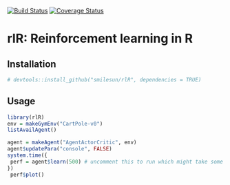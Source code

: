 [![Build Status](https://travis-ci.com/compstat-lmu/rlR.svg?branch=master)](https://travis-ci.com/compstat-lmu/rlR)
[![Coverage Status](https://coveralls.io/repos/github/smilesun/rlR/badge.svg?branch=master)](https://coveralls.io/github/smilesun/rlR?branch=master)



# rlR: Reinforcement learning in R

## Installation
```r
# devtools::install_github("smilesun/rlR", dependencies = TRUE)
```

## Usage
```r
library(rlR)
env = makeGymEnv("CartPole-v0")
listAvailAgent()
```


```r
agent = makeAgent("AgentActorCritic", env)
agent$updatePara("console", FALSE)
system.time({
 perf = agent$learn(500) # uncomment this to run which might take some time
})
 perf$plot()
```
